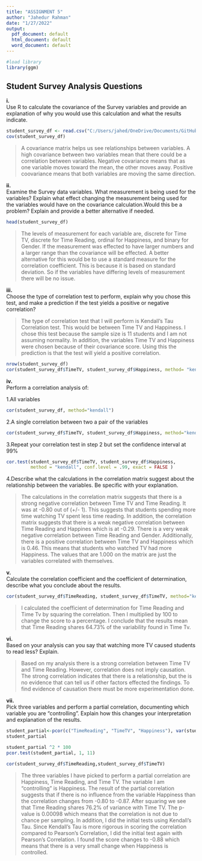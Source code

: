 ---
title: "ASSIGNMENT 5"
author: "Jahedur Rahman"
date: "1/27/2022"
output:
  pdf_document: default
  html_document: default
  word_document: default
---

```{r echo=FALSE, include=FALSE}
#load library
library(ggm)
```

## Student Survey Analysis Questions

**i.**\
Use R to calculate the covariance of the Survey variables and provide an explanation of why you would use this calculation and what the results indicate.

```{r, echo=TRUE, include=TRUE}
student_survey_df <- read.csv("C:/Users/jahed/OneDrive/Documents/GitHub/dsc520/data/student-survey.csv")
cov(student_survey_df)
```

> A covariance matrix helps us see relationships between variables. A high covariance between two variables mean that there could be a correlation between variables. Negative covariance means that as one variable moves toward the mean, the other moves away. Positive coovariance means that both variables are moving the same direction. 


**ii.**\
Examine the Survey data variables. What measurement is being used for the variables? Explain what effect changing the measurement being used for the variables would have on the covariance calculation.Would this be a problem? Explain and provide a better alternative if needed.

```{r, echo=TRUE, include=TRUE}
head(student_survey_df)
```

> The levels of measurement for each variable are, discrete for Time TV, discrete for Time Reading, ordinal for Happiness, and binary for Gender. If the measurement was effected to have larger numbers and a larger range than the covariance will be effected. A better alternative for this would be to use a standard measure for the correlation coefficient. This is because it is based on standard deviation. So if the variables have differing levels of measurement there will be no issue.


**iii.**\
Choose the type of correlation test to perform, explain why you chose this test, and make a prediction if the test yields a positive or negative correlation?

> The type of correlation test that I will perform is Kendall's Tau Correlation test. This would be between Time TV and Happiness. I chose this test because the sample size is 11 students and I am not assuming normality. In addition, the variables Time TV and Happiness were chosen because of their covariance score. Using this the prediction is that the test will yield a positive correlation.

```{r echo=TRUE, include=TRUE}
nrow(student_survey_df)
cor(student_survey_df$TimeTV, student_survey_df$Happiness, method= "kendall")
```


**iv.**\
Perform a correlation analysis of:

1.All variables

```{r, echo=TRUE, include=TRUE}
cor(student_survey_df, method="kendall")
```

2.A single correlation between two a pair of the variables

```{r, echo=TRUE, include=TRUE}
cor(student_survey_df$TimeTV, student_survey_df$Happiness, method="kendall")
```

3.Repeat your correlation test in step 2 but set the confidence interval at 99%

```{r, echo=TRUE, include=TRUE}
cor.test(student_survey_df$TimeTV, student_survey_df$Happiness,
         method = "kendall", conf.level = .99, exact = FALSE )
```

4.Describe what the calculations in the correlation matrix suggest about the relationship between the variables. Be specific with your explanation.

> The calculations in the correlation matrix suggests that there is a strong negative correlation between Time TV and Time Reading. It was at -0.80 out of (+/- 1). This suggests that students spending more time watching TV spent less time reading. In addition, the correlation matrix suggests that there is a weak negative correlation between Time Reading and Happines which is at -0.29. There is a very weak negative correlation between Time Reading and Gender. Additionally, there is a positive correlation between Time TV and Happiness which is 0.46. This means that students who watched TV had more Happiness. The values that are 1.000 on the matrix are just the variables correlated with themselves. 


**v.**\
Calculate the correlation coefficient and the coefficient of determination, describe what you conclude about the results.

```{r, echo=TRUE,include=TRUE}
cor(student_survey_df$TimeReading, student_survey_df$TimeTV, method="kendall")^2 * 100
```

> I calculated the coefficient of determination for Time Reading and Time Tv by squaring the correlation. Then I multiplied by 100 to change the score to a percentage. I conclude that the results mean that Time Reading shares 64.73% of the variability found in Time Tv.


**vi.**\
Based on your analysis can you say that watching more TV caused students to read less? Explain.

> Based on my analysis there is a strong correlation between Time TV and Time Reading. However, correlation does not imply causation. The strong correlation indicates that there is a relationship, but the is no evidence that can tell us if other factors effected the findings. To find evidence of causation there must be more experimentation done.


**vii.**\
Pick three variables and perform a partial correlation, documenting which variable you are "controlling". Explain how this changes your interpretation and explanation of the results.

```{r, echo=TRUE, include=TRUE}
student_partial<-pcor(c("TimeReading", "TimeTV", "Happiness"), var(student_survey_df))
student_partial

student_partial ^2 * 100
pcor.test(student_partial, 1, 11)

cor(student_survey_df$TimeReading,student_survey_df$TimeTV)
```

> The three variables I have picked to perform a partial correlation are Happiness, Time Reading, and Time TV. The variable I am "controlling" is Happiness. The result of the partial correlation suggests that if there is no influence from the variable Happiness than the correlation changes from -0.80 to -0.87. After squaring we see that Time Reading shares 76.2% of variance with Time TV. The p-value is 0.00098 which means that the correlation is not due to chance per sampling. In addition, I did the initial tests using Kendall's Tau. Since Kendall's Tau is more rigorous in scoring the correlation compared to Pearson's Correlation, I did the initial test again with Pearson's Correlation. I found the score changes to -0.88 which means that there is a very small change when Happiness is controlled.